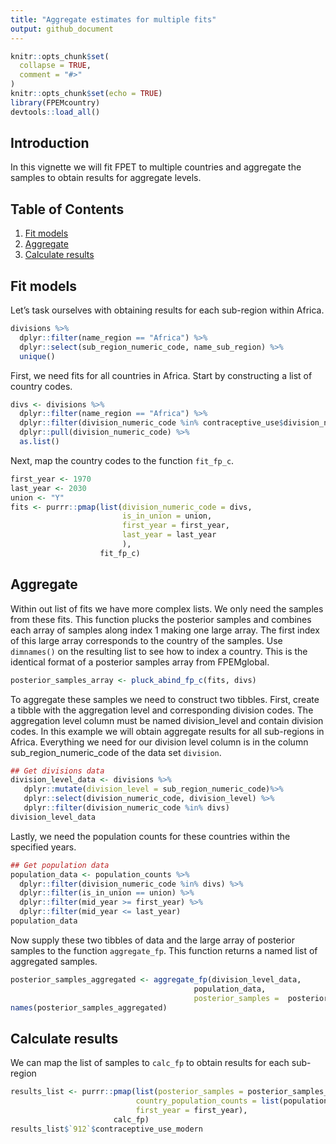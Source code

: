 ```yaml
---
title: "Aggregate estimates for multiple fits"
output: github_document
---
```



```r
knitr::opts_chunk$set(
  collapse = TRUE,
  comment = "#>"
)
knitr::opts_chunk$set(echo = TRUE)
library(FPEMcountry)
devtools::load_all()
```



## Introduction
In this vignette we will fit FPET to multiple countries and aggregate the samples to obtain results for aggregate levels.

## Table of Contents
1. [Fit models](#fit)
2. [Aggregate](#run)
3. [Calculate results](#results)

## <a name="fit"></a>
## Fit models
Let's task ourselves with obtaining results for each sub-region within Africa.
```r
divisions %>%
  dplyr::filter(name_region == "Africa") %>%
  dplyr::select(sub_region_numeric_code, name_sub_region) %>%
  unique()
```

First, we need fits for all countries in Africa. Start by constructing a list of country codes.
```r
divs <- divisions %>%
  dplyr::filter(name_region == "Africa") %>%
  dplyr::filter(division_numeric_code %in% contraceptive_use$division_numeric_code) %>% # Filtering on the countries available in `contraceptive_use` because we are using this package data
  dplyr::pull(division_numeric_code) %>%
  as.list()
```

Next, map the country codes to the function `fit_fp_c`.
```r
first_year <- 1970
last_year <- 2030
union <- "Y"
fits <- purrr::pmap(list(division_numeric_code = divs,
                         is_in_union = union,
                         first_year = first_year,
                         last_year = last_year
                         ),
                    fit_fp_c)
```

## <a name="aggregate"></a>
## Aggregate
Within out list of fits we have more complex lists. We only need the samples from these fits. This function plucks the posterior samples and combines each array of samples along index 1 making one large array. The first index of this large array corresponds to the country of the samples. Use `dimnames()` on the resulting list to see how to index a country. This is the identical format of a posterior samples array from FPEMglobal.
```r
posterior_samples_array <- pluck_abind_fp_c(fits, divs)
```


To aggregate these samples we need to construct two tibbles. First, create a tibble with the aggregation level and corresponding division codes. The aggregation level column must be named division_level and contain division codes. In this example we will obtain aggregate results for all sub-regions in Africa. Everything we need for our division level column is in the column sub_region_numeric_code of the data set `division`.
```r
## Get divisions data
division_level_data <- divisions %>%
   dplyr::mutate(division_level = sub_region_numeric_code)%>%
   dplyr::select(division_numeric_code, division_level) %>%
   dplyr::filter(division_numeric_code %in% divs)
division_level_data
```
Lastly, we need the population counts for these countries within the specified years.
```r
## Get population data
population_data <- population_counts %>%
  dplyr::filter(division_numeric_code %in% divs) %>%
  dplyr::filter(is_in_union == union) %>%
  dplyr::filter(mid_year >= first_year) %>%
  dplyr::filter(mid_year <= last_year)
population_data
```

Now supply these two tibbles of data and the large array of posterior samples to the function `aggregate_fp`. This function returns a named list of aggregated samples.
```r
posterior_samples_aggregated <- aggregate_fp(division_level_data,
                                         population_data,
                                         posterior_samples =  posterior_samples_array)
names(posterior_samples_aggregated)
```




## <a name="results"></a>
## Calculate results
We can map the list of samples to `calc_fp` to obtain results for each sub-region
```r
results_list <- purrr::pmap(list(posterior_samples = posterior_samples_aggregated,
                            country_population_counts = list(population_data), #need to wrap any complex inputs in another list()
                            first_year = first_year),
                       calc_fp)
results_list$`912`$contraceptive_use_modern
```

